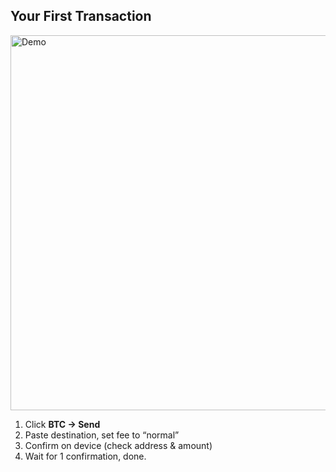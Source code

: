 ## Your First Transaction

<img src="/img/send-btc-demo.gif" width="600" alt="Demo" />

1. Click **BTC → Send**
2. Paste destination, set fee to “normal”
3. Confirm on device (check address & amount)
4. Wait for 1 confirmation, done.
